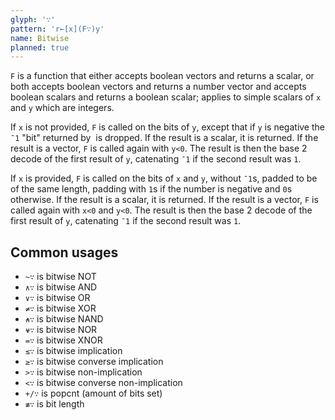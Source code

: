 ```yaml
---
glyph: '∵'
pattern: 'r←[x](F∵)y'
name: Bitwise
planned: true
---
```


`F` is a function that either accepts boolean vectors and returns a scalar, or both accepts boolean vectors and returns a number vector and accepts boolean scalars and returns a boolean scalar; applies to simple scalars of `x` and `y` which are integers.

If `x` is not provided, `F` is called on the bits of `y`, except that if `y` is negative the `¯1` "bit" returned by&nbsp;<primitive key="encode" />&nbsp;is dropped. If the result is a scalar, it is returned. If the result is a vector, `F` is called again with `y<0`. The result is then the base 2 decode of the first result of `y`, catenating `¯1` if the second result was `1`.

If `x` is provided, `F` is called on the bits of `x` and `y`, without `¯1`s, padded to be of the same length, padding with `1`s if the number is negative and `0`s otherwise. If the result is a scalar, it is returned. If the result is a vector, `F` is called again with `x<0` and `y<0`. The result is then the base 2 decode of the first result of `y`, catenating `¯1` if the second result was `1`.

## Common usages

* `~∵` is bitwise NOT
* `∧∵` is bitwise AND
* `∨∵` is bitwise OR
* `≠∵` is bitwise XOR
* `⍲∵` is bitwise NAND
* `⍱∵` is bitwise NOR
* `=∵` is bitwise XNOR
* `≤∵` is bitwise implication
* `≥∵` is bitwise converse implication
* `>∵` is bitwise non-implication
* `<∵` is bitwise converse non-implication
* `+/∵` is popcnt (amount of bits set)
* `≢∵` is bit length
